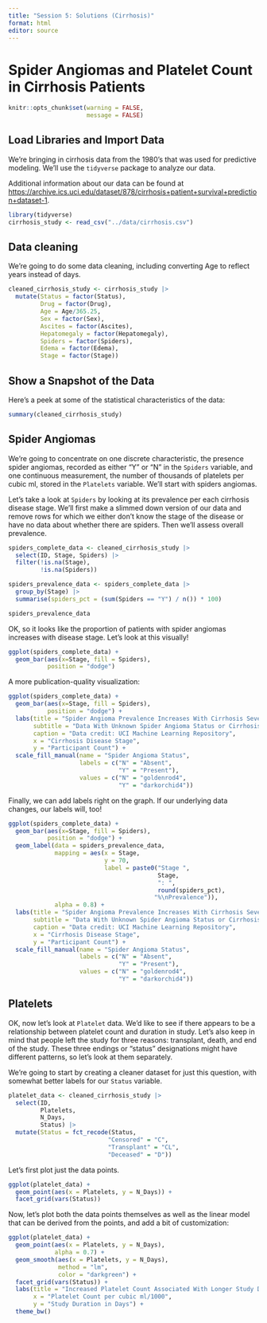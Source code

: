 ```yaml
---
title: "Session 5: Solutions (Cirrhosis)"
format: html
editor: source
---
```


# Spider Angiomas and Platelet Count in Cirrhosis Patients

```r
knitr::opts_chunk$set(warning = FALSE,
                      message = FALSE)
```

## Load Libraries and Import Data

We're bringing in cirrhosis data from the 1980's that was used for predictive modeling.  We'll use the `tidyverse` package to analyze our data.

Additional information about our data can be found at <https://archive.ics.uci.edu/dataset/878/cirrhosis+patient+survival+prediction+dataset-1>.

```r
library(tidyverse)
cirrhosis_study <- read_csv("../data/cirrhosis.csv") 
```

## Data cleaning

We're going to do some data cleaning, including converting Age to reflect years instead of days.

```r
cleaned_cirrhosis_study <- cirrhosis_study |>
  mutate(Status = factor(Status),
         Drug = factor(Drug),
         Age = Age/365.25,
         Sex = factor(Sex),
         Ascites = factor(Ascites),
         Hepatomegaly = factor(Hepatomegaly),
         Spiders = factor(Spiders),
         Edema = factor(Edema),
         Stage = factor(Stage))
```

## Show a Snapshot of the Data

Here's a peek at some of the statistical characteristics of the data:

```r
summary(cleaned_cirrhosis_study)
```

## Spider Angiomas 

We're going to concentrate on one discrete characteristic, the presence spider angiomas, recorded as either "Y" or "N" in the `Spiders` variable, and one continuous measurement, the number of thousands of platelets per cubic ml, stored in the `Platelets` variable.  We'll start with spiders angiomas.

Let's take a look at `Spiders` by looking at its prevalence per each cirrhosis disease stage.  We'll first make a slimmed down version of our data and remove rows for which we either don't know the stage of the disease or have no data about whether there are spiders.  Then we'll assess overall prevalence.

```r
spiders_complete_data <- cleaned_cirrhosis_study |>
  select(ID, Stage, Spiders) |>
  filter(!is.na(Stage),
         !is.na(Spiders))

spiders_prevalence_data <- spiders_complete_data |>
  group_by(Stage) |>
  summarise(spiders_pct = (sum(Spiders == "Y") / n()) * 100)

spiders_prevalence_data
```

OK, so it looks like the proportion of patients with spider angiomas increases with disease stage. Let's look at this visually!

```r
ggplot(spiders_complete_data) +
  geom_bar(aes(x=Stage, fill = Spiders),
           position = "dodge") 
```

A more publication-quality visualization:

```r
ggplot(spiders_complete_data) +
  geom_bar(aes(x=Stage, fill = Spiders),
           position = "dodge") +
  labs(title = "Spider Angioma Prevalence Increases With Cirrhosis Severity",
       subtitle = "Data With Unknown Spider Angioma Status or Cirrhosis Stage Excluded",
       caption = "Data credit: UCI Machine Learning Repository",
       x = "Cirrhosis Disease Stage",
       y = "Participant Count") +
  scale_fill_manual(name = "Spider Angioma Status",
                    labels = c("N" = "Absent",
                               "Y" = "Present"),
                    values = c("N" = "goldenrod4",
                               "Y" = "darkorchid4"))
```

Finally, we can add labels right on the graph.  If our underlying data changes, our labels will, too!

```r
ggplot(spiders_complete_data) +
  geom_bar(aes(x=Stage, fill = Spiders),
           position = "dodge") +
  geom_label(data = spiders_prevalence_data,
             mapping = aes(x = Stage,
                           y = 70,
                           label = paste0("Stage ",
                                          Stage,
                                          ": ",
                                          round(spiders_pct), 
                                         "%\nPrevalence")),
             alpha = 0.8) +
  labs(title = "Spider Angioma Prevalence Increases With Cirrhosis Severity",
       subtitle = "Data With Unknown Spider Angioma Status or Cirrhosis Stage Excluded",
       caption = "Data credit: UCI Machine Learning Repository",
       x = "Cirrhosis Disease Stage",
       y = "Participant Count") +
  scale_fill_manual(name = "Spider Angioma Status",
                    labels = c("N" = "Absent",
                               "Y" = "Present"),
                    values = c("N" = "goldenrod4",
                               "Y" = "darkorchid4"))
```

## Platelets

OK, now let's look at `Platelet` data.  We'd like to see if there appears to be a relationship between platelet count and duration in study.  Let's also keep in mind that people left the study for three reasons: transplant, death, and end of the study.  These three endings or "status" designations might have different patterns, so let's look at them separately.

We're going to start by creating a cleaner dataset for just this question, with somewhat better labels for our `Status` variable.

```r
platelet_data <- cleaned_cirrhosis_study |>
  select(ID,
         Platelets,
         N_Days,
         Status) |>
  mutate(Status = fct_recode(Status, 
                            "Censored" = "C", 
                            "Transplant" = "CL",
                            "Deceased" = "D"))

```

Let's first plot just the data points.

```r
ggplot(platelet_data) +
  geom_point(aes(x = Platelets, y = N_Days)) +
  facet_grid(vars(Status))
```

Now, let's plot both the data points themselves as well as the linear model that can be derived from the points, and add a bit of customization:

```r
ggplot(platelet_data) +
  geom_point(aes(x = Platelets, y = N_Days),
             alpha = 0.7) +
  geom_smooth(aes(x = Platelets, y = N_Days),
              method = "lm",
              color = "darkgreen") +
  facet_grid(vars(Status)) +
  labs(title = "Increased Platelet Count Associated With Longer Study Duration",
       x = "Platelet Count per cubic ml/1000",
       y = "Study Duration in Days") +
  theme_bw() 
```

